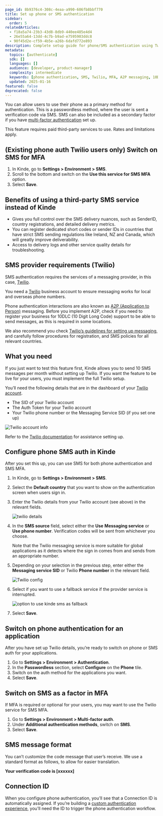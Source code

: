 ```yaml
---
page_id: 8b9376c4-308c-4eaa-a990-606fb8bbf770
title: Set up phone or SMS authentication
sidebar:
  order: 5
relatedArticles:
  - f18a5a74-23b3-43d8-8db9-440ee485e4d4
  - 26e55a64-13dd-4c7b-b9ad-e7595903ddc8
  - 90f45d2e-cf59-4b5e-a26b-6dafd772e893
description: Complete setup guide for phone/SMS authentication using Twilio, including configuration, MFA integration, and message formatting.
metadata:
  topics: [authenticate]
  sdk: []
  languages: []
  audience: [developer, product-manager]
  complexity: intermediate
  keywords: [phone authentication, SMS, Twilio, MFA, A2P messaging, 10DLC, verification code]
  updated: 2025-01-16
featured: false
deprecated: false
---
```


You can allow users to use their phone as a primary method for authentication. This is a passwordless method, where the user is sent a verification code via SMS. SMS can also be included as a secondary factor if you have [multi-factor authentication](/authenticate/multi-factor-auth/about-multi-factor-authentication/) set up. 

<Aside>

This feature requires paid third-party services to use. Rates and limitations apply.

</Aside>

## (Existing phone auth Twilio users only) Switch on SMS for MFA

1. In Kinde, go to **Settings > Environment > SMS**.
2. Scroll to the bottom and switch on the **Use this service for SMS MFA** option.
3. Select **Save**.

## Benefits of using a third-party SMS service instead of Kinde

- Gives you full control over the SMS delivery nuances, such as SenderID, country registrations, and detailed delivery metrics. 
- You can register dedicated short codes or sender IDs in countries that have strict SMS sending regulations like Ireland, NZ and Canada, which will greatly improve deliverability.
- Access to delivery logs and other service quality details for troubleshooting.

## SMS provider requirements (Twilio)

SMS authentication requires the services of a messaging provider, in this case, [Twilio](https://www.twilio.com/en-us).

You need a [Twilio](https://www.twilio.com/en-us) business account to ensure messaging works for local and overseas phone numbers.

Phone authentication interactions are also known as [A2P (Application to Person)](https://www.twilio.com/docs/glossary/what-a2p-sms-application-person-messaging) messaging. Before you implement A2P, check if you need to register your business for 10DLC (10 Digit Long Code) support to be able to send messages, as this is required in some locations.

We also recommend you check [Twilio’s guidelines for setting up messaging](https://www.twilio.com/en-us/guidelines/sms), and carefully follow procedures for registration, and SMS policies for all relevant countries.

## What you need

<Aside>

If you just want to test this feature first, Kinde allows you to send 10 SMS messages per month without setting up Twilio. If you want the feature to be live for your users, you must implement the full Twilio setup.

</Aside>

You’ll need the following details that are in the dashboard of your [Twilio account](https://www.twilio.com/en-us).

- The SID of your Twilio account
- The Auth Token for your Twilio account
- Your Twilio phone number or the Messaging Service SID (if you set one up)

![Twilio account info](https://imagedelivery.net/skPPZTHzSlcslvHjesZQcQ/1da93a0a-9fd3-437f-5357-be90f3f3c200/public)

Refer to the [Twilio documentation](https://www.twilio.com/docs/messaging/services/tutorials/send-messages-with-messaging-services) for assistance setting up.

## Configure phone SMS auth in Kinde

After you set this up, you can use SMS for both phone authentication and SMS MFA.

1. In Kinde, go to **Settings > Environment > SMS**.
2. Select the **Default country** that you want to show on the authentication screen when users sign in.
3. Enter the Twilio details from your Twilio account (see above) in the relevant fields.

   ![twilio details](https://imagedelivery.net/skPPZTHzSlcslvHjesZQcQ/4c857ff9-ff87-44ea-a488-3e2b511caf00/public)
 
4. In the **SMS source** field, select either the **Use** **Messaging service** or **Use phone number**. Verification codes will be sent from whichever you choose.

   <Aside>

   Note that the Twilio messaging service is more suitable for global applications as it detects where the sign in comes from and sends from an appropriate number.

   </Aside>

5. Depending on your selection in the previous step, enter either the **Messaging service SID** or Twilio **Phone number** in the relevant field.

   ![Twilio config](https://imagedelivery.net/skPPZTHzSlcslvHjesZQcQ/749a80bc-d6b7-40b0-950a-650c7775b900/public)

6. Select if you want to use a fallback service if the provider service is interrupted.

   ![option to use kinde sms as fallback](https://imagedelivery.net/skPPZTHzSlcslvHjesZQcQ/9bdd2ef1-c308-4307-c84e-bc8ffdbfe200/public)

7. Select **Save**.

## Switch on phone authentication for an application

After you have set up Twilio details, you’re ready to switch on phone or SMS auth for your applications.

1. Go to **Settings > Environment > Authentication**.
2. In the **Passwordless** section, select **Configure** on the **Phone** tile.
3. Switch on the auth method for the applications you want.
4. Select **Save**.

## Switch on SMS as a factor in MFA

If MFA is required or optional for your users, you may want to use the Twilio service for SMS MFA.

1. Go to **Settings > Environment > Multi-factor auth**.
2. Under **Additional authentication methods**, switch on **SMS**.
3. Select **Save**.

## SMS message format

You can’t customize the code message that user’s receive. We use a standard format as follows, to allow for easier translation.

**Your verification code is [xxxxxx]**

## Connection ID

When you configure phone authentication, you’ll see that a Connection ID is automatically assigned. If you’re building a [custom authentication experience](/authenticate/custom-configurations/custom-authentication-pages/), you’ll need the ID to trigger the phone authentication workflow.
